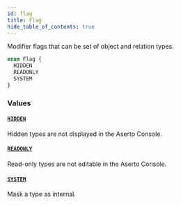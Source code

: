 ```yaml
---
id: flag
title: Flag
hide_table_of_contents: true
---
```



Modifier flags that can be set of object and relation types.

```graphql
enum Flag {
  HIDDEN
  READONLY
  SYSTEM
}
```


### Values

#### [`HIDDEN`](#)

Hidden types are not displayed in the Aserto Console.


#### [`READONLY`](#)

Read-only types are not editable in the Aserto Console.


#### [`SYSTEM`](#)

Mask a type as internal.




